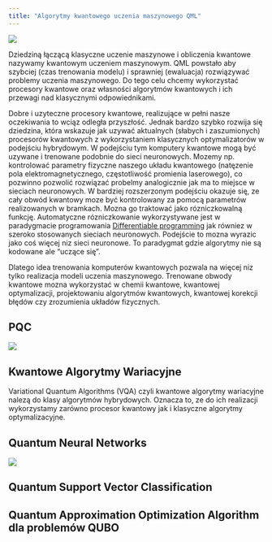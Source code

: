 ```yaml
---
title: "Algorytmy kwantowego uczenia maszynowego QML"
---
```


![](../img/classicalML.png)


Dziedziną łączącą klasyczne uczenie maszynowe i obliczenia kwantowe nazywamy kwantowym uczeniem maszynowym.
QML powstało aby szybciej (czas trenowania modelu) i sprawniej (ewaluacja) rozwiązywać problemy uczenia maszynowego.
Do tego celu chcemy wykorzystać procesory kwantowe oraz własności algorytmów kwantowych i ich przewagi nad klasycznymi odpowiednikami.

Dobre i uzyteczne procesory kwantowe, realizujące w pełni nasze oczekiwania to wciąz odległa przyszłość. 
Jednak bardzo szybko rozwija się dziedzina, która wskazuje jak uzywać aktualnych (słabych i zaszumionych) procesorów kwantowych z wykorzystaniem klasycznych optymalizatorów
w podejściu hybrydowym. W podejściu tym komputery kwantowe mogą być uzywane i trenowane podobnie do sieci neuronowych.
Mozemy np. kontrolować parametry fizyczne naszego układu kwantowego (natęzenie pola elektromagnetycznego, częstotliwość promienia laserowego), co pozwinno pozwolić rozwiązać probelmy analogicznie jak ma to miejsce w sieciach neuronowych. 
W bardziej rozszerzonym podejściu okazuje się, ze cały obwód kwantowy moze być kontrolowany za pomocą parametrów realizowanych w bramkach. Mozna go traktować jako rózniczkowalną funkcję. 
Automatyczne rózniczkowanie wykorzystywane jest w paradygmacie programowania [Differentiable programming](https://en.wikipedia.org/wiki/Differentiable_programming) jak równiez w szeroko 
stosowanych sieciach neuronowych. Podejście to mozna wyrazic jako coś więcej niz sieci neuronowe. To paradygmat gdzie algorytmy nie są kodowane ale "uczące się".

Dlatego idea trenowania komputerów kwantowych pozwala na więcej niz tylko realizacja modeli uczenia maszynowego. Trenowane obwody kwantowe mozna wykorzystać w chemii kwantowe, kwantowej optymalizacji, projektowaniu algorytmów kwantowych, kwantowej korekcji błędów czy zrozumienia układów fizycznych. 


## PQC

![](../img/proces.png)

## Kwantowe Algorytmy Wariacyjne 

Variational Quantum Algorithms (VQA) czyli kwantowe algorytmy wariacyjne nalezą do klasy 
algorytmów hybrydowych. Oznacza to, ze do ich realizacji wykorzystamy zarówno procesor kwantowy jak i klasyczne algorytmy optymalizacyjne. 

## Quantum Neural Networks

![](../img/algo.png)

## Quantum Support Vector Classification 

## Quantum Approximation Optimization Algorithm dla problemów QUBO
